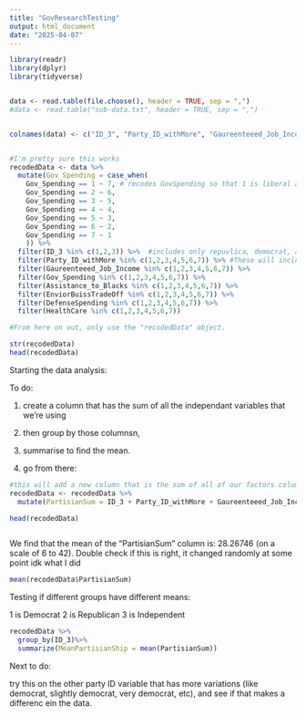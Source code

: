 ```yaml
---
title: "GovResearchTesting"
output: html_document
date: "2025-04-07"
---
```







```r

library(readr)
library(dplyr)
library(tidyverse)


data <- read.table(file.choose(), header = TRUE, sep = ",")
#data <- read.table("sub-data.txt", header = TRUE, sep = ",")


colnames(data) <- c("ID_3", "Party_ID_withMore", "Gaureenteeed_Job_Income", "Gov_Spending", "Assistance_to_Blacks", "EnviorBuissTradeOff", "DefenseSpending", "HealthCare")


#I'm pretty sure this works 
recodedData <- data %>% 
  mutate(Gov_Spending = case_when( 
    Gov_Spending == 1 ~ 7, # recodes GovSpending so that 1 is liberal and 7 is conservative
    Gov_Spending == 2 ~ 6, 
    Gov_Spending == 3 ~ 5, 
    Gov_Spending == 4 ~ 4, 
    Gov_Spending == 5 ~ 3, 
    Gov_Spending == 6 ~ 2, 
    Gov_Spending == 7 ~ 1
    )) %>% 
  filter(ID_3 %in% c(1,2,3)) %>%  #includes only repuvlica, democrat, and independant
  filter(Party_ID_withMore %in% c(1,2,3,4,5,6,7)) %>% #These will include only the 1-7 coded vars 
  filter(Gaureenteeed_Job_Income %in% c(1,2,3,4,5,6,7)) %>% 
  filter(Gov_Spending %in% c(1,2,3,4,5,6,7)) %>% 
  filter(Assistance_to_Blacks %in% c(1,2,3,4,5,6,7)) %>% 
  filter(EnviorBuissTradeOff %in% c(1,2,3,4,5,6,7)) %>% 
  filter(DefenseSpending %in% c(1,2,3,4,5,6,7)) %>% 
  filter(HealthCare %in% c(1,2,3,4,5,6,7)) 

#From here on out, only use the "recodedData" object. 

str(recodedData)
head(recodedData)


```


Starting the data analysis:

To do: 
 
 1. create a column that has the sum of all the independant variables that we're using 
 
 2. then group by those columnsn, 
 
 3. summarise to find the mean. 
 
 4. go from there: 
 
 
 
  
```r

#this will add a new column that is the sum of all of our factors columns:
recodedData <- recodedData %>% 
  mutate(PartisianSum = ID_3 + Party_ID_withMore + Gaureenteeed_Job_Income + Gov_Spending + Assistance_to_Blacks + EnviorBuissTradeOff + DefenseSpending + HealthCare)

head(recodedData)



```
 

We find that the mean of the "PartisianSum" column is: 28.26746 (on a scale of 6 to 42). Double check if this is right, it changed randomly at some point idk what I did 
```r
mean(recodedData$PartisianSum)
```
 
 
 Testing if different groups have different means: 
 
1 is Democrat
2 is Republican
3 is Independent
```r
recodedData %>% 
  group_by(ID_3)%>% 
  summarize(MeanPartisianShip = mean(PartisianSum))
```
 
 
 
 Next to do: 

  try this on the other party ID variable that has more variations (like democrat, slightly democrat, very democrat, etc), and see if that makes a differenc ein the data.  
 
 
 
 
 

